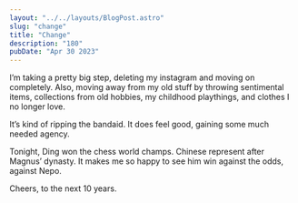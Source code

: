 ```yaml
---
layout: "../../layouts/BlogPost.astro"
slug: "change"
title: "Change"
description: "180"
pubDate: "Apr 30 2023"
---
```



I’m taking a pretty big step, deleting my instagram and moving on completely. Also, moving away from my old stuff by throwing sentimental items, collections from old hobbies, my childhood playthings, and clothes I no longer love.


It’s kind of ripping the bandaid. It does feel good, gaining some much needed agency.


Tonight, Ding won the chess world champs. Chinese represent after Magnus’ dynasty. It makes me so happy to see him win against the odds, against Nepo.


Cheers, to the next 10 years.

